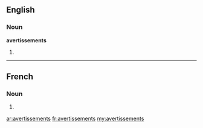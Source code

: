 ==English==

===Noun===
'''avertissements'''

# {{plural of|[[avertissement]]}}

----

==French==

===Noun===
{{infl|fr|plural}} {{m|p}}

# {{plural of|avertissement|lang=French}}

[[ar:avertissements]]
[[fr:avertissements]]
[[my:avertissements]]